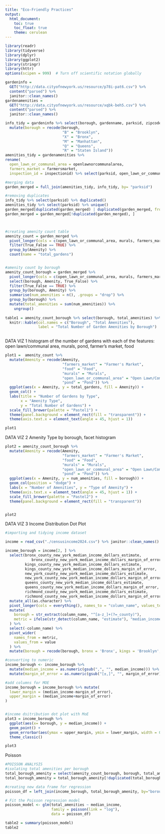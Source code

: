 ```yaml
---
title: "Eco-Friendly Practices"
output: 
  html_document:
    toc: true
    toc_float: true
    theme: cerulean
---
```

```r
library(readr)
library(tidyverse)
library(dplyr)
library(ggplot2)
library(stringr)
library(httr)
options(scipen = 999)  # Turn off scientific notation globally

```




```r

gardeninfo =  
  GET("http://data.cityofnewyork.us/resource/p78i-pat6.csv") %>% 
  content("parsed") %>% 
  janitor::clean_names()
gardenamenities = 
  GET("http://data.cityofnewyork.us/resource/xqbk-beh5.csv") %>%
  content("parsed") %>% 
  janitor::clean_names()

info_tidy = gardeninfo %>% select(borough, gardenname, parksid, zipcode, congressionaldist) %>% 
  mutate(borough = recode(borough,
                          "B" = "Brooklyn",
                          "X" = "Bronx",
                          "M" = "Manhattan",
                          "Q" = "Queens",
                          "R" = "Staten Island"))
amenities_tidy = gardenamenities %>% 
rename(
  open_lawn_or_communal_area = openlawnorcommunalarea,
  farmers_market = farmersmarket,
  inspection_id = inspectionid) %>% select(parksid, open_lawn_or_communal_area, murals, farmers_market, pond, food, inspection_id)

#merging data
garden_merged = full_join(amenities_tidy, info_tidy, by= "parksid") 

#removing duplicates
info_tidy %>% select(parksid) %>% duplicated()
amenities_tidy %>% select(parksid) %>% unique()
garden_merged[duplicated(garden_merged) | duplicated(garden_merged, fromLast = TRUE), ]
garden_merged = garden_merged[!duplicated(garden_merged), ]



#creating amenity count table
amenity_count = garden_merged %>%
  pivot_longer(cols = c(open_lawn_or_communal_area, murals, farmers_market, pond, food), names_to = "Amenity", values_to = "True_False") %>% 
  filter(True_False == TRUE) %>% 
  group_by(Amenity) %>% 
  count(name = "total_gardens")


#amenity count by borough
amenity_count_borough = garden_merged %>%
  pivot_longer(cols = c(open_lawn_or_communal_area, murals, farmers_market, pond, food), names_to = "Amenity", values_to = "True_False") %>% 
  select(borough, Amenity, True_False) %>% 
  filter(True_False == TRUE) %>% 
  group_by(borough, Amenity) %>%
  summarise(num_amenities = n(), .groups = "drop") %>% 
  group_by(borough) %>% 
  mutate(total_amenities = sum(num_amenities)) %>% 
    ungroup()
  
table1 = amenity_count_borough %>% select(borough, total_amenities) %>% unique() %>% 
  knitr::kable(col.names = c("Borough", "Total Amenities"),
               label = "Total Number of Garden Amenities by Borough")
  


```


DATA VIZ 1
 histogram of the number of gardens with each of the features: open lawn/communal area, murals, pond, farmer’s market, food
```r
plot1 =  amenity_count %>% 
  mutate(Amenity = recode(Amenity,
                          "farmers_market" = "Farmer's Market",
                          "food" = "Food",
                          "murals" = "Murals",
                          "open_lawn_or_communal_area" = "Open Lawn/Communal Area",
                          "pond" = "Pond")) %>% 
  ggplot(aes(x = Amenity, y = total_gardens, fill = Amenity)) +
  geom_col() +
  labs(title = "Number of Gardens by Type",
       x = "Amenity Type",
       y = "Total Number of Gardens") +
  scale_fill_brewer(palette = "Pastel1") +
  theme(panel.background = element_rect(fill = "transparent")) +
  theme(axis.text.x = element_text(angle = 45, hjust = 1))

plot1
```
DATA VIZ 2
Amenity Type by borough, facet histogram
```r

plot2 = amenity_count_borough %>%
  mutate(Amenity = recode(Amenity,
                          "farmers_market" = "Farmer's Market",
                          "food" = "Food",
                          "murals" = "Murals",
                          "open_lawn_or_communal_area" = "Open Lawn/Communal Area",
                          "pond" = "Pond")) %>% 
  ggplot(aes(x = Amenity, y = num_amenities, fill = borough)) +
  geom_col(position = "dodge") +
  labs(x = "Number of Amenities", y = "Type of Amenity") + 
  theme(axis.text.x = element_text(angle = 45, hjust = 1)) +
  scale_fill_brewer(palette = "Pastel2") +
  theme(panel.background = element_rect(fill = "transparent"))


plot2
```

DATA VIZ 3
Income Distribution Dot Plot

```r
#importing and tidying income dataset

income = read_csv("./censusincome2024.csv") %>% janitor::clean_names()

income_borough = income[2, ] %>% 
  select(bronx_county_new_york_median_income_dollars_estimate,
         	bronx_county_new_york_median_income_dollars_margin_of_error,
         kings_county_new_york_median_income_dollars_estimate,
         kings_county_new_york_median_income_dollars_margin_of_error,
         new_york_county_new_york_median_income_dollars_estimate,
         new_york_county_new_york_median_income_dollars_margin_of_error,
         queens_county_new_york_median_income_dollars_estimate,
         queens_county_new_york_median_income_dollars_margin_of_error,
         richmond_county_new_york_median_income_dollars_estimate,
         richmond_county_new_york_median_income_dollars_margin_of_error) %>% 
  mutate_all(as.character) %>% 
  pivot_longer(cols = everything(), names_to = "column_name", values_to = "value") %>% 
  mutate(
    borough = str_extract(column_name, "^[a-z_]+(?=_county)"),
    metric = ifelse(str_detect(column_name, "estimate"), "median_income", "margin_of_error")
  ) %>%
  select(-column_name) %>% 
  pivot_wider(
    names_from = metric,
    values_from = value
  ) %>% 
  mutate(borough = recode(borough, bronx = 'Bronx', kings = 'Brooklyn', new_york =  'Manhattan', queens = 'Queens', richmond = 'Staten Island' ))

#converting to numeric
income_borough <- income_borough %>%
  mutate(median_income = as.numeric(gsub(",", "", median_income))) %>% 
  mutate(margin_of_error = as.numeric(gsub("[±,]", "", margin_of_error)))

#add columns for MOE
income_borough = income_borough %>% mutate(
  lower_margin = (median_income-margin_of_error),
  upper_margin = (median_income+margin_of_error)
)


#income dsitribution dot plot with MoE
plot3 = income_borough %>% 
  ggplot(aes(x= borough, y = median_income)) +
  geom_point() +
  geom_errorbar(aes(ymax = upper_margin, ymin = lower_margin, width = 0.1)) +
  theme_classic()

plot3
```



Poisson
```r
#POISSON ANALYSIS
#isolating total amenities per borough
total_borough_amenity = select(amenity_count_borough, borough, total_amenities)
total_borough_amenity = total_borough_amenity[!duplicated(total_borough_amenity), ]

#creating new data frame for regression
poisson_df = left_join(income_borough, total_borough_amenity, by="borough") %>% select(borough, median_income, total_amenities)

# Fit the Poisson regression model
poisson_model <- glm(total_amenities ~ median_income, 
                     family = poisson(link = "log"), 
                     data = poisson_df)

table2 = summary(poisson_model)
table2
```
